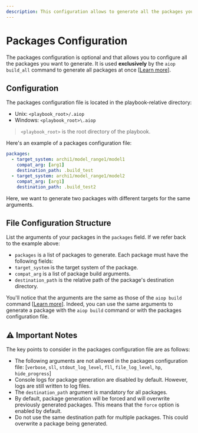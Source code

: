 ```yaml
---
description: This configuration allows to generate all the packages you want. It is only used by the `aiop build_all` command to generate all packages at once.
---
```


# Packages Configuration

The packages configuration is optional and that allows you to configure all the packages you want to generate. It is used __exclusively__ by the `aiop build_all` command to generate all packages at once [[Learn more](/docs/cli/build#build_all-command)].

## Configuration

The packages configuration file is located in the playbook-relative directory:
- Unix: `<playbook_root>/.aiop`
- Windows: `<playbook_root>\.aiop`

> `<playbook_root>` is the root directory of the playbook.

Here's an example of a packages configuration file:

```yaml filename=".aiop"
packages:
  - target_system: archi1/model_range1/model1
    compat_arg: [arg1]
    destination_path: .build_test
  - target_system: archi1/model_range1/model2
    compat_arg: [arg1]
    destination_path: .build_test2
```

Here, we want to generate two packages with different targets for the same arguments.

## File Configuration Structure

List the arguments of your packages in the `packages` field. If we refer back to the example above:

- `packages` is a list of packages to generate. Each package must have the following fields:
- `target_system` is the target system of the package.
- `compat_arg` is a list of package build arguments.
- `destination_path` is the relative path of the package's destination directory.

You'll notice that the arguments are the same as those of the `aiop build` command [[Learn more](/docs/cli/build#build-command)]. Indeed, you can use the same arguments to generate a package with the `aiop build` command or with the packages configuration file.

## ⚠️ Important Notes

The key points to consider in the packages configuration file are as follows:

- The following arguments are not allowed in the packages configuration file: [`verbose`, `sll`, `stdout_log_level`, `fll`, `file_log_level`, `hp`, `hide_progress`]
- Console logs for package generation are disabled by default. However, logs are still written to log files.
- The `destination_path` argument is mandatory for all packages.
- By default, package generation will be forced and will overwrite previously generated packages. This means that the `force` option is enabled by default.
- Do not use the same destination path for multiple packages. This could overwrite a package being generated.